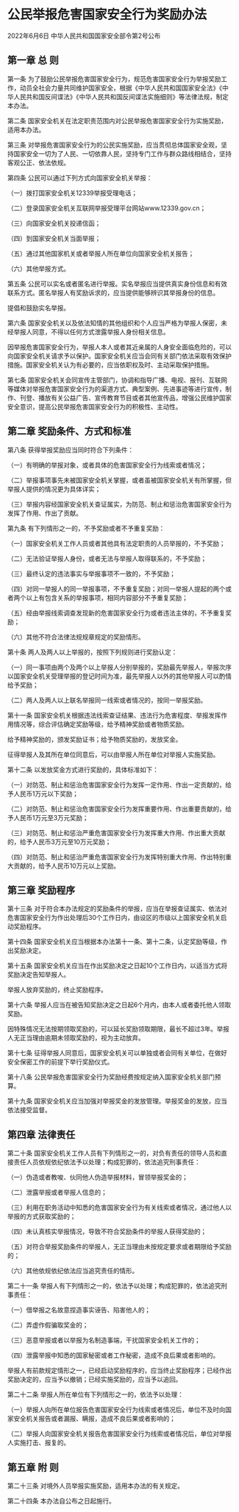 # 公民举报危害国家安全行为奖励办法

2022年6月6日 中华人民共和国国家安全部令第2号公布

  

## 第一章 总 则

第一条 为了鼓励公民举报危害国家安全行为，规范危害国家安全行为举报奖励工作，动员全社会力量共同维护国家安全，根据《中华人民共和国国家安全法》《中华人民共和国反间谍法》《中华人民共和国反间谍法实施细则》等法律法规，制定本办法。

第二条 国家安全机关在法定职责范围内对公民举报危害国家安全行为实施奖励，适用本办法。

第三条 对举报危害国家安全行为的公民实施奖励，应当贯彻总体国家安全观，坚持国家安全一切为了人民、一切依靠人民，坚持专门工作与群众路线相结合，坚持客观公正、依法依规。

第四条 公民可以通过下列方式向国家安全机关举报：

（一）拨打国家安全机关12339举报受理电话；

（二）登录国家安全机关互联网举报受理平台网站www.12339.gov.cn；

（三）向国家安全机关投递信函；

（四）到国家安全机关当面举报；

（五）通过其他国家机关或者举报人所在单位向国家安全机关报告；

（六）其他举报方式。

第五条 公民可以实名或者匿名进行举报。实名举报应当提供真实身份信息和有效联系方式。匿名举报人有奖励诉求的，应当提供能够辨识其举报身份的信息。

提倡和鼓励实名举报。

第六条 国家安全机关以及依法知情的其他组织和个人应当严格为举报人保密，未经举报人同意，不得以任何方式泄露举报人身份相关信息。

因举报危害国家安全行为，举报人本人或者其近亲属的人身安全面临危险的，可以向国家安全机关请求予以保护。国家安全机关应当会同有关部门依法采取有效保护措施。国家安全机关认为有必要的，应当依职权及时、主动采取保护措施。

第七条 国家安全机关会同宣传主管部门，协调和指导广播、电视、报刊、互联网等媒体对举报危害国家安全行为的渠道方式、典型案例、先进事迹等进行宣传，制作、刊登、播放有关公益广告、宣传教育节目或者其他宣传品，增强公民维护国家安全意识，提高公民举报危害国家安全行为的积极性、主动性。

## 第二章 奖励条件、方式和标准

第八条 获得举报奖励应当同时符合下列条件：

（一）有明确的举报对象，或者具体的危害国家安全行为线索或者情况；

（二）举报事项事先未被国家安全机关掌握，或者虽被国家安全机关有所掌握，但举报人提供的情况更为具体详实；

（三）举报内容经国家安全机关查证属实，为防范、制止和惩治危害国家安全行为发挥了作用、作出了贡献。

第九条 有下列情形之一的，不予奖励或者不予重复奖励：

（一）国家安全机关工作人员或者其他具有法定职责的人员举报的，不予奖励；

（二）无法验证举报人身份，或者无法与举报人取得联系的，不予奖励；

（三）最终认定的违法事实与举报事项不一致的，不予奖励；

（四）对同一举报人的同一举报事项，不予重复奖励；对同一举报人提起的两个或者两个以上有包含关系的举报事项，相同内容部分不予重复奖励；

（五）经由举报线索调查发现新的危害国家安全行为或者违法主体的，不予重复奖励；

（六）其他不符合法律法规规章规定的奖励情形。

第十条 两人及两人以上举报的，按照下列规则进行奖励认定：

（一）同一事项由两个及两个以上举报人分别举报的，奖励最先举报人，举报次序以国家安全机关受理举报的登记时间为准，最先举报人以外的其他举报人可以酌情给予奖励；

（二）两人及两人以上联名举报同一线索或者情况的，按同一举报奖励。

第十一条 国家安全机关根据违法线索查证结果、违法行为危害程度、举报发挥作用情况等，综合评估确定奖励等级，给予精神奖励或者物质奖励。

给予精神奖励的，颁发奖励证书；给予物质奖励的，发放奖金。

征得举报人及其所在单位同意后，可以由举报人所在单位对举报人实施奖励。

第十二条 以发放奖金方式进行奖励的，具体标准如下：

（一）对防范、制止和惩治危害国家安全行为发挥一定作用、作出一定贡献的，给予人民币1万元以下奖励；

（二）对防范、制止和惩治危害国家安全行为发挥重要作用、作出重要贡献的，给予人民币1万元至3万元奖励；

（三）对防范、制止和惩治严重危害国家安全行为发挥重大作用、作出重大贡献的，给予人民币3万元至10万元奖励；

（四）对防范、制止和惩治严重危害国家安全行为发挥特别重大作用、作出特别重大贡献的，给予人民币10万元以上奖励。

## 第三章 奖励程序

第十三条 对于符合本办法规定的奖励条件的举报，应当在举报查证属实、依法对危害国家安全行为作出处理后30个工作日内，由设区的市级以上国家安全机关启动奖励程序。

第十四条 国家安全机关应当根据本办法第十一条、第十二条，认定奖励等级，作出奖励决定。

第十五条 国家安全机关应当在作出奖励决定之日起10个工作日内，以适当方式将奖励决定告知举报人。

举报人放弃奖励的，终止奖励程序。

第十六条 举报人应当在被告知奖励决定之日起6个月内，由本人或者委托他人领取奖励。

因特殊情况无法按期领取奖励的，可以延长奖励领取期限，最长不超过3年。举报人无正当理由逾期未领取奖励的，视为主动放弃。

第十七条 征得举报人同意后，国家安全机关可以单独或者会同有关单位，在做好安全保密工作的前提下举行奖励仪式。

第十八条 公民举报危害国家安全行为奖励经费按规定纳入国家安全机关部门预算。

第十九条 国家安全机关应当加强对举报奖金的发放管理。举报奖金的发放，应当依法接受监督。

## 第四章 法律责任

第二十条 国家安全机关工作人员有下列情形之一的，对负有责任的领导人员和直接责任人员依规依纪依法予以处理；构成犯罪的，依法追究刑事责任：

（一）伪造或者教唆、伙同他人伪造举报材料，冒领举报奖金的；

（二）泄露举报或者举报人信息的；

（三）利用在职务活动中知悉的危害国家安全行为有关线索或者情况，通过他人以举报的方式获取奖励的；

（四）未认真核实举报情况，导致不符合奖励条件的举报人获得奖励的；

（五）对符合举报奖励条件的举报人，无正当理由未按规定要求或者期限给予奖励的；

（六）其他依规依纪依法应当追究责任的情形。

第二十一条 举报人有下列情形之一的，依法予以处理；构成犯罪的，依法追究刑事责任：

（一）借举报之名故意捏造事实诬告、陷害他人的；

（二）弄虚作假骗取奖金的；

（三）恶意举报或者以举报为名制造事端，干扰国家安全机关工作的；

（四）泄露举报中知悉的国家秘密或者工作秘密，造成不良后果或者影响的。

举报人有前款规定情形之一，已经启动奖励程序的，应当终止奖励程序；已经作出奖励决定的，应当予以撤销；已经实施奖励的，应当予以追回。

第二十二条 举报人所在单位有下列情形之一的，依法予以处理：

（一）举报人向所在单位报告危害国家安全行为线索或者情况后，单位不及时向国家安全机关报告或者漏报、瞒报，造成不良后果或者影响的；

（二）举报人向国家安全机关报告危害国家安全行为线索或者情况后，单位对举报人实施打击、报复的。

## 第五章 附 则

第二十三条 对境外人员举报实施奖励，适用本办法的有关规定。

第二十四条 本办法自公布之日起施行。